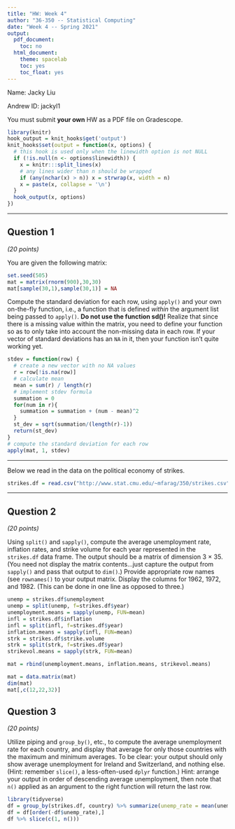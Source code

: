 ```yaml
---
title: "HW: Week 4"
author: "36-350 -- Statistical Computing"
date: "Week 4 -- Spring 2021"
output:
  pdf_document:
    toc: no
  html_document:
    theme: spacelab
    toc: yes
    toc_float: yes
---
```


Name: Jacky Liu

Andrew ID: jackyl1

You must submit **your own** HW as a PDF file on Gradescope.

```r
library(knitr)
hook_output = knit_hooks$get('output')
knit_hooks$set(output = function(x, options) {
  # this hook is used only when the linewidth option is not NULL
  if (!is.null(n <- options$linewidth)) {
    x = knitr:::split_lines(x)
    # any lines wider than n should be wrapped
    if (any(nchar(x) > n)) x = strwrap(x, width = n)
    x = paste(x, collapse = '\n')
  }
  hook_output(x, options)
})
```

---

## Question 1
*(20 points)*

You are given the following matrix:
```r
set.seed(505)
mat = matrix(rnorm(900),30,30)
mat[sample(30,1),sample(30,1)] = NA
```
Compute the standard deviation for each row, using `apply()` and your own on-the-fly function, i.e., a function that is defined *within* the argument list being passed to `apply()`. **Do not use the function sd()!** Realize that since there is a missing value within the matrix, you need to define your function so as to only take into account the non-missing data in each row. If your vector of standard deviations has an `NA` in it, then your function isn't quite working yet.
```r
stdev = function(row) {
  # create a new vector with no NA values
  r = row[!is.na(row)]
  # calculate mean
  mean = sum(r) / length(r)
  # implement stdev formula
  summation = 0
  for(num in r){
    summation = summation + (num - mean)^2
  }
  st_dev = sqrt(summation/(length(r)-1))
  return(st_dev)
}
# compute the standard deviation for each row
apply(mat, 1, stdev)
```
---

Below we read in the data on the political economy of strikes.
```r
strikes.df = read.csv("http://www.stat.cmu.edu/~mfarag/350/strikes.csv")
```

---

## Question 2
*(20 points)*

Using `split()` and `sapply()`, compute the average unemployment rate, inflation rates, and strike volume for each year represented in the `strikes.df` data frame. The output should be a matrix of dimension 3 $\times$ 35. (You need not display the matrix contents...just capture the output from `sapply()` and pass that output to `dim()`.) Provide appropriate row names (see `rownames()` to your output matrix. Display the columns for 1962, 1972, and 1982. (This can be done in one line as opposed to three.)
```r

unemp = strikes.df$unemployment
unemp = split(unemp, f=strikes.df$year)
unemployment.means = sapply(unemp, FUN=mean)
infl = strikes.df$inflation
infl = split(infl, f=strikes.df$year)
inflation.means = sapply(infl, FUN=mean)
strk = strikes.df$strike.volume
strk = split(strk, f=strikes.df$year)
strikevol.means = sapply(strk, FUN=mean)

mat = rbind(unemployment.means, inflation.means, strikevol.means)

mat = data.matrix(mat)
dim(mat)
mat[,c(12,22,32)]
```

## Question 3
*(20 points)*

Utilize piping and `group_by()`, etc., to compute the average unemployment rate for each country, and display that average for only those countries with the maximum and minimum averages. To be clear: your output should only show average unemployment for Ireland and Switzerland, and nothing else. (Hint: remember `slice()`, a less-often-used `dplyr` function.) Hint: arrange your output in order of descending average unemployment, then note that `n()` applied as an argument to the right function will return the last row.
```r
library(tidyverse)
df = group_by(strikes.df, country) %>% summarize(unemp_rate = mean(unemployment))
df = df[order(-df$unemp_rate),]
df %>% slice(c(1, n()))
```





